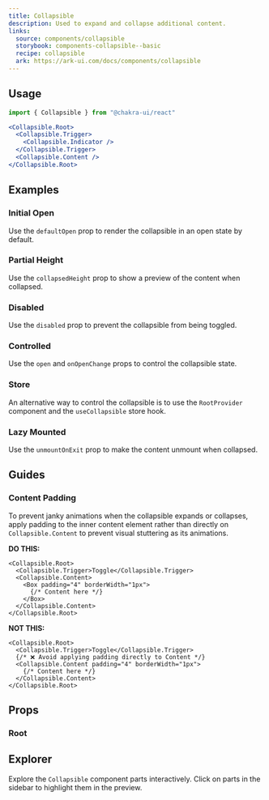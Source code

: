 ```yaml
---
title: Collapsible
description: Used to expand and collapse additional content.
links:
  source: components/collapsible
  storybook: components-collapsible--basic
  recipe: collapsible
  ark: https://ark-ui.com/docs/components/collapsible
---
```


<ExampleTabs name="collapsible-basic" />

## Usage

```jsx
import { Collapsible } from "@chakra-ui/react"
```

```jsx
<Collapsible.Root>
  <Collapsible.Trigger>
    <Collapsible.Indicator />
  </Collapsible.Trigger>
  <Collapsible.Content />
</Collapsible.Root>
```

## Examples

### Initial Open

Use the `defaultOpen` prop to render the collapsible in an open state by
default.

<ExampleTabs name="collapsible-initial-open" />

### Partial Height

Use the `collapsedHeight` prop to show a preview of the content when collapsed.

<ExampleTabs name="collapsible-partial-height" />

### Disabled

Use the `disabled` prop to prevent the collapsible from being toggled.

<ExampleTabs name="collapsible-with-disabled" />

### Controlled

Use the `open` and `onOpenChange` props to control the collapsible state.

<ExampleTabs name="collapsible-controlled" />

### Store

An alternative way to control the collapsible is to use the `RootProvider`
component and the `useCollapsible` store hook.

<ExampleTabs name="collapsible-with-store" />

### Lazy Mounted

Use the `unmountOnExit` prop to make the content unmount when collapsed.

<ExampleTabs name="collapsible-lazy-mounted" />

## Guides

### Content Padding

To prevent janky animations when the collapsible expands or collapses, apply
padding to the inner content element rather than directly on
`Collapsible.Content` to prevent visual stuttering as its animations.

**DO THIS:**

```tsx
<Collapsible.Root>
  <Collapsible.Trigger>Toggle</Collapsible.Trigger>
  <Collapsible.Content>
    <Box padding="4" borderWidth="1px">
      {/* Content here */}
    </Box>
  </Collapsible.Content>
</Collapsible.Root>
```

**NOT THIS:**

```tsx
<Collapsible.Root>
  <Collapsible.Trigger>Toggle</Collapsible.Trigger>
  {/* ❌ Avoid applying padding directly to Content */}
  <Collapsible.Content padding="4" borderWidth="1px">
    {/* Content here */}
  </Collapsible.Content>
</Collapsible.Root>
```

## Props

### Root

<PropTable component="Collapsible" part="Root" />

## Explorer

Explore the `Collapsible` component parts interactively. Click on parts in the
sidebar to highlight them in the preview.

<Explorer name="collapsible-initial-open" />
